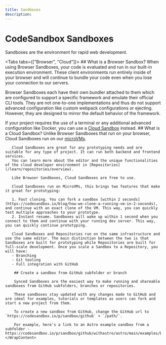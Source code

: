 ```yaml
---
title: Sandboxes
description:
---
```



# CodeSandbox Sandboxes

Sandboxes are the environment for rapid web development.

<Tabs tabs={["Browser", "Cloud"]}>
    <WrapContent>
    ## What is a Browser Sandbox?
      When using Browser Sandboxes, your code is evaluated and run in our built-in
execution environment. These client environments run entirely inside of your browser and will continue to
bundle your code even when you lose your connection to our servers. 

Browser Sandboxes each have their own bundler attached to them which are
configured to support a specific framework and emulate their official CLI tools.
They are not one-to-one implementations and thus do not support advanced
configuration like custom webpack configurations or ejecting. However, they are
designed to mirror the default behavior of the framework. 

If your project requires the use of a terminal or any additional advanced configuration like Docker, you can use a [Cloud Sandbox](/learn/sandboxes/overview?tab=cloud) instead.
    </WrapContent>
    <WrapContent>
       ## What is a Cloud Sandbox?
       Unlike Browser Sandboxes that run on your browser, Cloud Sandboxes run on our [microVMs](/learn/environment/vm).
       
       Cloud Sandboxes are great for any prototyping needs and are suitable for any type of project. It can run both backend and frontend services.
       You can learn more about the editor and the unique functionalities of the cloud developer environment in [Repositories](/learn/repositories/overview).
       
       Like Browser Sandboxes, Cloud Sandboxes are free to use.
       
       Cloud Sandboxes run on MicroVMs, this brings two features that make it great for prototyping:
       
       1. Fast cloning. You can fork a sandbox [within 2 seconds](https://codesandbox.io/blog/how-we-clone-a-running-vm-in-2-seconds), and continue with an exact clone of the VM. This way, you can quickly test multiple approaches to your prototype.
       2. Instant resume. Sandboxes will wake up within 1 second when you connect to them and continue with your running dev server. This way, you can quickly continue prototyping.
       
       Cloud Sandboxes and Repositories run on the same infrastructure and use the same editor. The main distinction between the two is that Sandboxes are built for prototyping while Repositories are built for full-scale development. Once you scale a Sandbox to a Repository, you will have:
       - Branching
       - Git tooling 
       - Full integration with GitHub
       
        ## Create a sandbox from GitHub subfolder or branch
        
        Synced Sandboxes are the easiest way to make running and shareable sandboxes from GitHub subfolders, branches or repositories. 
        
        These sandboxes stay updated with any changes made to GitHub and are ideal for examples, tutorials or templates as users can fork and start a new project from them. 

        To create a new sandbox from GitHub, change the GitHub url to `https://codesandbox.io/p/sandbox/github` + `/path/`.
        
        For example, here's a link to an Astro example sandbox from a subfolder -  https://codesandbox.io/p/sandbox/github/withastro/astro/main/examples/blog.
    </WrapContent>
</Tabs>